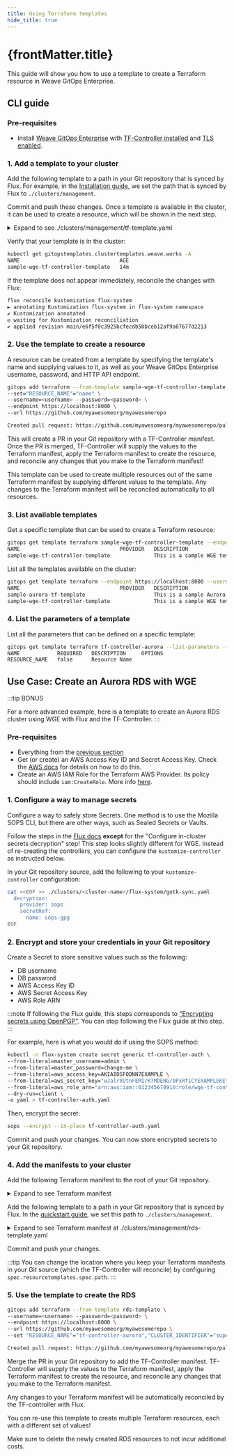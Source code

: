 ```yaml
---
title: Using Terraform templates
hide_title: true
---
```



<h1>
  {frontMatter.title} <TierLabel tiers="Enterprise" />
</h1>

This guide will show you how to use a template to create a Terraform resource in Weave GitOps Enterprise.

## CLI guide

### Pre-requisites
- Install [Weave GitOps Enterprise](../enterprise/getting-started/install-enterprise.mdx) with [TF-Controller installed](../enterprise/getting-started/install-enterprise.mdx#optional-install-the-terraform-controller) and [TLS enabled](../configuration/tls.md).

### 1. Add a template to your cluster

Add the following template to a path in your Git repository that is synced by Flux. For example, in the [Installation guide](../enterprise/getting-started/install-enterprise.mdx#install-flux-onto-your-cluster-with-the-flux-bootstrap-command), we set the path that is synced by Flux to `./clusters/management`.

Commit and push these changes. Once a template is available in the cluster, it can be used to create a resource, which will be shown in the next step.

<details>
<summary>Expand to see ./clusters/management/tf-template.yaml</summary>

```yaml title="./clusters/management/tf-template.yaml"
---
apiVersion: clustertemplates.weave.works/v1alpha2
kind: GitOpsTemplate
metadata:
  name: tf-template
  namespace: default
spec:
  description:
    This is a sample WGE template that will be translated into a tf-controller specific template.
  params:
    - name: RESOURCE_NAME
      description: Resource Name
  resourcetemplates:
    - content:
      - apiVersion: infra.contrib.fluxcd.io/v1alpha1
        kind: Terraform
        metadata:
          name: ${RESOURCE_NAME}
          namespace: flux-system
        spec:
          interval: 1h
          path: ./
          approvePlan: auto
          alwaysCleanupRunnerPod: true
          sourceRef:
            kind: GitRepository
            name: flux-system
            namespace: flux-system
```

</details>

Verify that your template is in the cluster:
```bash
kubectl get gitopstemplates.clustertemplates.weave.works -A
NAME                                AGE
sample-wge-tf-controller-template   14m
```

If the template does not appear immediately, reconcile the changes with Flux:
```bash
flux reconcile kustomization flux-system
► annotating Kustomization flux-system in flux-system namespace
✔ Kustomization annotated
◎ waiting for Kustomization reconciliation
✔ applied revision main/e6f5f0c3925bcfecdb50bceb12af9a87677d2213
```

### 2. Use the template to create a resource
A resource can be created from a template by specifying the template's name and supplying values to it, as well as your Weave GitOps Enterprise username, password, and HTTP API endpoint.
```bash
gitops add terraform --from-template sample-wge-tf-controller-template \
--set="RESOURCE_NAME"="name" \
--username=<username> --password=<password> \
--endpoint https://localhost:8000 \
--url https://github.com/myawesomeorg/myawesomerepo

Created pull request: https://github.com/myawesomeorg/myawesomerepo/pull/5
```

This will create a PR in your Git repository with a TF-Controller manifest. Once the PR is merged, TF-Controller will supply the values to the Terraform manifest, apply the Terraform manifest to create the resource, and reconcile any changes that you make to the Terraform manifest!

This template can be used to create multiple resources out of the same Terraform manifest by supplying different values to the template. Any changes to the Terraform manifest will be reconciled automatically to all resources.

### 3. List available templates
Get a specific template that can be used to create a Terraform resource:
```bash
gitops get template terraform sample-wge-tf-controller-template --endpoint https://localhost:8000 --username=<username> --password=<password>
NAME                                PROVIDER   DESCRIPTION                                                                                     ERROR
sample-wge-tf-controller-template              This is a sample WGE template that will be translated into a tf-controller specific template.
```

List all the templates available on the cluster:
```bash
gitops get template terraform --endpoint https://localhost:8000 --username=<username> --password=<password>
NAME                                PROVIDER   DESCRIPTION                                                                                     ERROR
sample-aurora-tf-template                      This is a sample Aurora RDS template.
sample-wge-tf-controller-template              This is a sample WGE template that will be translated into a tf-controller specific template.
```

### 4. List the parameters of a template
List all the parameters that can be defined on a specific template:
```bash
gitops get template terraform tf-controller-aurora --list-parameters --endpoint https://localhost:8000 --username=<username> --password=<password>
NAME            REQUIRED   DESCRIPTION     OPTIONS
RESOURCE_NAME   false      Resource Name
```

## Use Case: Create an Aurora RDS with WGE
:::tip BONUS

For a more advanced example, here is a template to create an Aurora RDS cluster using WGE with Flux and the TF-Controller.
:::

### Pre-requisites
- Everything from the [previous section](#pre-requisites)
- Get (or create) an AWS Access Key ID and Secret Access Key. Check the [AWS docs](https://docs.aws.amazon.com/powershell/latest/userguide/pstools-appendix-sign-up.html) for details on how to do this.
- Create an AWS IAM Role for the Terraform AWS Provider. Its policy should include `iam:CreateRole`. More info [here](https://support.hashicorp.com/hc/en-us/articles/360041289933-Using-AWS-AssumeRole-with-the-AWS-Terraform-Provider).

### 1. Configure a way to manage secrets

Configure a way to safely store Secrets. One method is to use the Mozilla SOPS CLI, but there are other ways, such as Sealed Secrets or Vaults.

Follow the steps in the [Flux docs](https://fluxcd.io/docs/guides/mozilla-sops/) **except** for the "Configure in-cluster secrets decryption" step! This step looks slightly different for WGE. Instead of re-creating the controllers, you can configure the `kustomize-controller` as instructed below.

In your Git repository source, add the following to your `kustomize-controller` configuration:
```bash
cat <<EOF >> ./clusters/<cluster-name>/flux-system/gotk-sync.yaml
  decryption:
    provider: sops
    secretRef:
      name: sops-gpg
EOF
```

### 2. Encrypt and store your credentials in your Git repository
Create a Secret to store sensitive values such as the following:
- DB username
- DB password
- AWS Access Key ID
- AWS Secret Access Key
- AWS Role ARN

:::note
If following the Flux guide, this steps corresponds to ["Encrypting secrets using OpenPGP"](https://fluxcd.io/docs/guides/mozilla-sops/#encrypting-secrets-using-openpgp). You can stop following the Flux guide at this step.
:::

For example, here is what you would do if using the SOPS method:
```bash
kubectl -n flux-system create secret generic tf-controller-auth \
--from-literal=master_username=admin \
--from-literal=master_password=change-me \
--from-literal=aws_access_key=AKIAIOSFODNN7EXAMPLE \
--from-literal=aws_secret_key="wJalrXUtnFEMI/K7MDENG/bPxRfiCYEXAMPLEKEY" \
--from-literal=aws_role_arn="arn:aws:iam::012345678910:role/wge-tf-controller-example" \
--dry-run=client \
-o yaml > tf-controller-auth.yaml
```

Then, encrypt the secret:
```bash
sops --encrypt --in-place tf-controller-auth.yaml
```

Commit and push your changes. You can now store encrypted secrets to your Git repository.

### 4. Add the manifests to your cluster

Add the following Terraform manifest to the root of your Git repository.

<details>
<summary>Expand to see Terraform manifest</summary>

```yaml title="./rds.tf"
terraform {
  required_providers {
    aws = {
      source  = "hashicorp/aws"
      version = "~> 3.0"
    }
  }
}

variable "cluster_identifier" {}
variable "database_name" {}
variable "master_username" {}
variable "master_password" {}
variable "backup_retention_period" {}
variable "region" {}
variable "aws_access_key" {}
variable "aws_secret_key" {}
variable "aws_role_arn" {}

provider "aws" {
  region = var.region
  access_key = var.aws_access_key
  secret_key = var.aws_secret_key

  assume_role {
    role_arn    = var.aws_role_arn
  }
}

locals {
  engine         = "aurora-mysql"
  engine_version = "5.7.mysql_aurora.2.07.5"
  port           = 3306
}

data "aws_availability_zones" "available" {
  state    = "available"

  filter {
    name   = "group-name"
    values = [var.region]
  }
}

resource "aws_rds_cluster" "mycluster" {
  cluster_identifier      = var.cluster_identifier
  engine                  = local.engine
  engine_version          = local.engine_version
  port                    = local.port
  availability_zones      = slice(data.aws_availability_zones.available.names, 0, 3)
  database_name           = var.database_name
  master_username         = var.master_username
  master_password         = var.master_password
  backup_retention_period = var.backup_retention_period
  skip_final_snapshot     = true
  apply_immediately       = true
}

resource "aws_rds_cluster_instance" "cluster_instance" {
  count              = 1
  identifier         = "${aws_rds_cluster.mycluster.id}-${count.index}"
  cluster_identifier = aws_rds_cluster.mycluster.id
  instance_class     = "db.t3.small"
  engine             = aws_rds_cluster.mycluster.engine
  engine_version     = aws_rds_cluster.mycluster.engine_version
}
```

</details>

Add the following template to a path in your Git repository that is synced by Flux. In the [quickstart guide](../enterprise/getting-started/install-enterprise.mdx#install-flux-onto-your-cluster-with-the-flux-bootstrap-command), we set this path to `./clusters/management`.

<details>
<summary>Expand to see Terraform manifest at
./clusters/management/rds-template.yaml</summary>

```yaml title="./clusters/management/rds-template.yaml"
---
apiVersion: clustertemplates.weave.works/v1alpha2
kind: GitOpsTemplate
metadata:
  name: rds-template
  namespace: default
spec:
  description: This is a sample Aurora RDS template.
  params:
    - name: RESOURCE_NAME
      description: Resource Name
    - name: CLUSTER_IDENTIFIER
      description: Cluster Identifier
    - name: DATABASE_NAME
      description: Database Name
    - name: BACKUP_RETENTION_PERIOD
      description: Backup Retention Period
    - name: REGION
      description: Region
  resourcetemplates:
    - contents:
      - apiVersion: infra.contrib.fluxcd.io/v1alpha1
        kind: Terraform
        metadata:
          name: ${RESOURCE_NAME}
          namespace: flux-system
        spec:
          interval: 1h
          path: ./
          approvePlan: auto
          alwaysCleanupRunnerPod: true
          vars:
          - name: cluster_identifier
            value: ${CLUSTER_IDENTIFIER}
          - name: database_name
            value: ${DATABASE_NAME}
          - name: backup_retention_period
            value: ${BACKUP_RETENTION_PERIOD}
          - name: region
            value: ${REGION}
          varsFrom:
          - kind: Secret
            name: tf-controller-auth
          sourceRef:
            kind: GitRepository
            name: flux-system
            namespace: flux-system
```

</details>

Commit and push your changes.

:::tip
You can change the location where you keep your Terraform manifests in your Git source (which the TF-Controller will reconcile) by configuring `spec.resourcetemplates.spec.path`.
:::

### 5. Use the template to create the RDS
```bash
gitops add terraform --from-template rds-template \
--username=<username> --password=<password> \
--endpoint https://localhost:8000 \
--url https://github.com/myawesomeorg/myawesomerepo \
--set "RESOURCE_NAME"="tf-controller-aurora","CLUSTER_IDENTIFIER"="super-awesome-aurora","DATABASE_NAME"="db1","BACKUP_RETENTION_PERIOD"=5,"REGION"="us-west-2"

Created pull request: https://github.com/myawesomeorg/myawesomerepo/pull/6
```

Merge the PR in your Git repository to add the TF-Controller manifest. TF-Controller will supply the values to the Terraform manifest, apply the Terraform manifest to create the resource, and reconcile any changes that you make to the Terraform manifest.

Any changes to your Terraform manifest will be automatically reconciled by the TF-controller with Flux.

You can re-use this template to create multiple Terraform resources, each with a different set of values!

Make sure to delete the newly created RDS resources to not incur additional costs.

